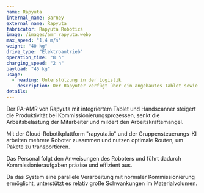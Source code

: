 ```yaml
---
name: Rapyuta
internal_name: Barney
external_name: Rapyuta
fabricator: Rapyuta Robotics
image: /images/amr_rapyuta.webp
max_speed: "1,4 m/s"
weight: "40 kg"
drive_type: "Elektroantrieb"
operation_time: "8 h"
charging_speed: "2 h"
payload: "45 kg"
usage:
  - heading: Unterstützung in der Logistik
    description: Der Rapyuter verfügt über ein angebautes Tablet sowie Barcodescanner. Beides ermöglicht dem Mitarbeiter durch konkrete Anweisungen Abholarbeiten effizient durchzuführen und diese direkt im System aufzunehmen. Nach der Beladung übernimmt der Rapyuter den Transport eigenständig.
details:
---
```


Der PA-AMR von Rapyuta mit integriertem Tablet und Handscanner steigert die Produktivität bei Kommissionierungsprozessen, senkt die Arbeitsbelastung der Mitarbeiter und mildert den Arbeitskräftemangel.

Mit der Cloud-Robotikplattform "rapyuta.io" und der Gruppensteuerungs-KI arbeiten mehrere Roboter zusammen und nutzen optimale Routen, um Pakete zu transportieren.

Das Personal folgt den Anweisungen des Roboters und führt dadurch Kommissionieraufgaben präzise und effizient aus.

Da das System eine parallele Verarbeitung mit normaler Kommissionierung ermöglicht, unterstützt es relativ große Schwankungen im Materialvolumen.

